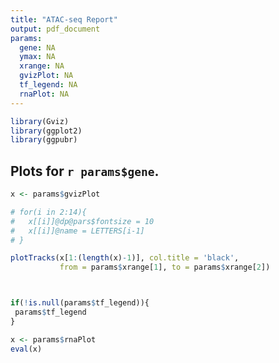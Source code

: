 ```yaml
---
title: "ATAC-seq Report"
output: pdf_document
params:
  gene: NA
  ymax: NA
  xrange: NA
  gvizPlot: NA
  tf_legend: NA
  rnaPlot: NA
---
```


```r
library(Gviz)
library(ggplot2)
library(ggpubr)
```

\newpage
## Plots for `r params$gene`.

```r
x <- params$gvizPlot

# for(i in 2:14){
#   x[[i]]@dp@pars$fontsize = 10
#   x[[i]]@name = LETTERS[i-1]
# }

plotTracks(x[1:(length(x)-1)], col.title = 'black', 
           from = params$xrange[1], to = params$xrange[2])




```

```r

if(!is.null(params$tf_legend)){
 params$tf_legend
}

```


```r
x <- params$rnaPlot
eval(x)
```

